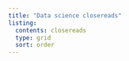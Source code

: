 ```yaml
---
title: "Data science closereads"
listing: 
  contents: closereads
  type: grid
  sort: order
---
```

